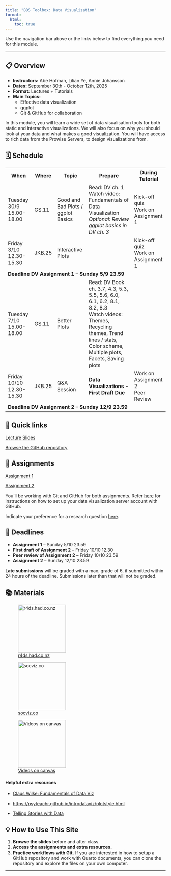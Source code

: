 ```yaml
---
title: "BDS Toolbox: Data Visualization"
format:
  html:
    toc: true
---
```


Use the navigation bar above or the links below to find everything you need for this module.

------------------------------------------------------------------------

## 📋 Overview

-   **Instructors:** Abe Hofman, Lilian Ye, Annie Johansson\
-   **Dates:** September 30th - October 12th, 2025\
-   **Format:** Lectures + Tutorials
-   **Main Topics:**
    -   Effective data visualization\
    -   ggplot
    -   Git & GitHub for collaboration

In this module, you will learn a wide set of data visualisation tools for both static and interactive visualizations. We will also focus on why you should look at your data and what makes a good visualization. You will have access to rich data from the Prowise Servers, to design visualizations from.

## 🗓️ Schedule

::: {.table .table-striped}
<table>
<tr>
<th>When</th>
<th>Where</th>
<th>Topic</th>
<th>Prepare</th>
<th>During Tutorial</th>
</tr>
<tr>
<td>Tuesday 30/9 15.00-18.00</td>
<td>GS.11</td>
<td>Good and Bad Plots / ggplot Basics</td>
<td>Read: DV ch. 1 <br>Watch video: Fundamentals of Data Visualization<br>*Optional: Review ggplot basics in DV ch. 3*</td>
<td>Kick-off quiz<br>Work on Assignment 1</td>
</tr>
<tr>
<td>Friday 3/10 12.30-15.30</td>
<td>JKB.25</td>
<td>Interactive Plots</td>
<td> </td>
<td>Kick-off quiz<br>Work on Assignment 1</td>
</tr>
<tr>
<td colspan="5"><strong>Deadline DV Assignment 1 – Sunday 5/9 23.59</strong></td>
</tr>
<tr>
<td>Tuesday 7/10 15.00-18.00</td>
<td>GS.11</td>
<td>Better Plots</td>
<td>Read: DV Book ch. 3.7, 4.3, 5.3, 5.5, 5.6, 6.0, 6.1, 6.2, 8.1, 8.2, 8.3<br>Watch videos: Themes, Recycling themes, Trend lines / stats, Color scheme, Multiple plots, Facets, Saving plots</td>
<td> </td>
</tr>
<tr>
<td>Friday 10/10 12.30-15.30</td>
<td>JKB.25</td>
<td>Q&A Session</td>
<td>**Data Visualizations - First Draft Due**</td>
<td>Work on Assignment 2<br>Peer Review</td>
</tr>
<tr>
<td colspan="5"><strong>Deadline DV Assignment 2 – Sunday 12/9 23.59</strong></td>
</tr>
</table>

:::

## 🔗 Quick links

[Lecture Slides](slides/slides.html){target="_blank"}

[Browse the GitHub repository](https://github.com/ann1ejohansson/data-visualization-2025){target="_blank"}

## 📝 Assignments

[Assignment 1](assignments/assignment-1.html){target="_blank"}

[Assignment 2](documents/assignment-2.html){target="_blank"}

You'll be working with Git and GitHub for both assignments. Refer [here](documents/git-workflow.qmd) for instructions on how to set up your data visualization server account with GitHub. 

Indicate your preference for a research question [here](https://docs.google.com/spreadsheets/d/1ppRe5PKrdawL8Q4QHAJpa6bfQfbVhmHZiWE7AxGaHSE/edit).

## 🚨 Deadlines

-   **Assignment 1** – Sunday 5/10 23.59
-   **First draft of Assignment 2** – Friday 10/10 12.30
-   **Peer review of Assignment 2** – Friday 10/10 23.59
-   **Assignment 2** – Sunday 12/10 23.59

**Late submissions** will be graded with a max. grade of 6, if submitted within 24 hours of the deadline. Submissions later than that will not be graded.  

## 📚 Materials 

::: {layout-ncol="3"}
![[r4ds.had.co.nz](https://r4ds.hadley.nz/data-visualize.html)](slides/images/book_wickham.png){fig-align="left" height="150"}

![[socviz.co](https://socviz.co/)](slides/images/book_healy.jpg){fig-align="left" height="150"}

![[Videos on canvas](https://canvas.uva.nl/courses/54361/modules)](slides/images/canvas.png){fig-align="left" height="150"}
:::

#### Helpful extra resources

-   [Claus Wilke: Fundamentals of Data Viz](https://clauswilke.com/dataviz/)

-   <https://psyteachr.github.io/introdataviz/plotstyle.html>

-  [Telling Stories with Data](https://tellingstorieswithdata.com/)

## 


## 💡 How to Use This Site

1.  **Browse the slides** before and after class.\
2.  **Access the assignments and extra resources.**\
3.  **Practice workflows with Git.** If you are interested in how to setup a GitHub repository and work with Quarto documents, you can clone the repository and explore the files on your own computer.

------------------------------------------------------------------------

